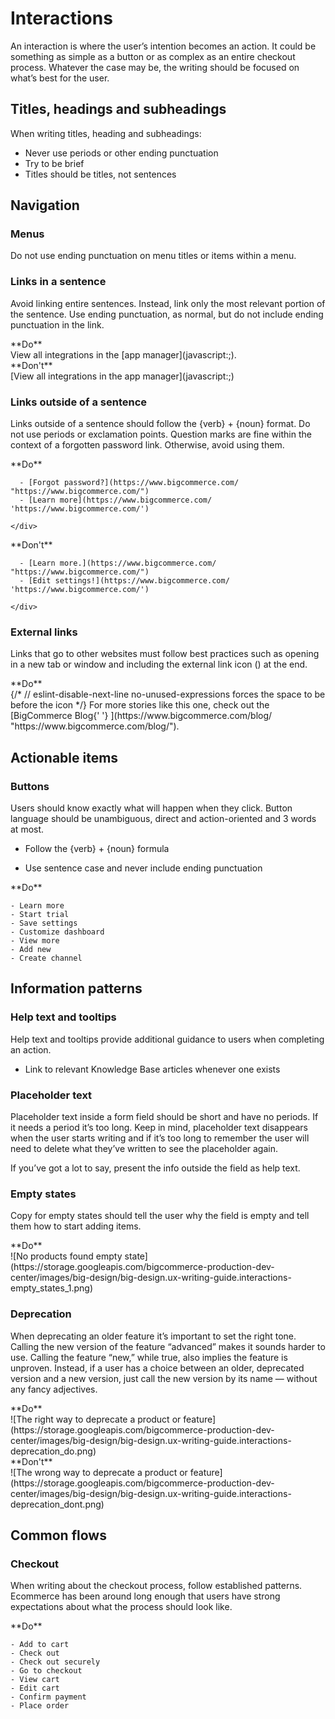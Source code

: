 
# Interactions

An interaction is where the user’s intention becomes an action. It could be something as simple as a button or as complex as an entire checkout process. Whatever the case may be, the writing should be focused on what’s best for the user.

## Titles, headings and subheadings

When writing titles, heading and subheadings:

- Never use periods or other ending punctuation
- Try to be brief
- Titles should be titles, not sentences

## Navigation

### Menus

Do not use ending punctuation on menu titles or items within a menu.

### Links in a sentence

Avoid linking entire sentences. Instead, link only the most relevant portion of the sentence. Use ending punctuation, as normal, but do not include ending punctuation in the link.

<DosAndDonts>
  <Dos hideHeader={true}>
    <div className="hidden">**Do**</div>
    <div>View all integrations in the [app manager](javascript:;).</div>
  </Dos>
  <Donts hideHeader={true}>
    <div className="hidden">**Don't**</div>
    <div>[View all integrations in the app manager](javascript:;)</div>
  </Donts>
</DosAndDonts>

### Links outside of a sentence

Links outside of a sentence should follow the &#123;verb&#125; + &#123;noun&#125; format. Do not use periods or exclamation points. Question marks are fine within the context of a forgotten password link. Otherwise, avoid using them.

<DosAndDonts>
  <Dos>
    <div className="hidden">
    **Do**
    </div>
    <div>

      - [Forgot password?](https://www.bigcommerce.com/ "https://www.bigcommerce.com/")
      - [Learn more](https://www.bigcommerce.com/ 'https://www.bigcommerce.com/')

    </div>

  </Dos>
  <Donts>
    <div className="hidden">
    **Don't**
    </div>
    <div>

      - [Learn more.](https://www.bigcommerce.com/ "https://www.bigcommerce.com/")
      - [Edit settings!](https://www.bigcommerce.com/ 'https://www.bigcommerce.com/')

    </div>

  </Donts>
</DosAndDonts>

### External links

Links that go to other websites must follow best practices such as opening in a new tab or window and including the external link icon (<Icon name="external" className="inline w-4 h-auto" includesWrapper={false} />) at the end.

<Dos hideHeader={true}>
  <div className="hidden">**Do**</div>
  <div>
    {/* // eslint-disable-next-line no-unused-expressions forces the space to be before the icon */}
    For more stories like this one, check out the [BigCommerce Blog{' '}
    <Icon name="external" className="inline w-4 h-auto" includesWrapper={false} />
    ](https://www.bigcommerce.com/blog/ &quot;https://www.bigcommerce.com/blog/&quot;).
  </div>
</Dos>

## Actionable items

### Buttons

Users should know exactly what will happen when they click. Button language should be unambiguous, direct and action-oriented and 3 words at most.

- Follow the &#123;verb&#125; + &#123;noun&#125; formula

- Use sentence case and never include ending punctuation

<Dos>
  <div className="hidden">**Do**</div>
  <div>
  
    - Learn more 
    - Start trial 
    - Save settings 
    - Customize dashboard 
    - View more 
    - Add new 
    - Create channel

  </div>
</Dos>

## Information patterns

### Help text and tooltips

Help text and tooltips provide additional guidance to users when completing an action.

- Link to relevant Knowledge Base articles whenever one exists

### Placeholder text

Placeholder text inside a form field should be short and have no periods. If it needs a period it’s too long. Keep in mind, placeholder text disappears when the user starts writing and if it’s too long to remember the user will need to delete what they’ve written to see the placeholder again.

If you’ve got a lot to say, present the info outside the field as help text.

### Empty states

Copy for empty states should tell the user why the field is empty and tell them how to start adding items.

<Dos>
  <div className="hidden">**Do**</div>
  <div className="flex items-center justify-center">
    ![No products found empty
    state](https://storage.googleapis.com/bigcommerce-production-dev-center/images/big-design/big-design.ux-writing-guide.interactions-empty_states_1.png)
  </div>
</Dos>

### Deprecation

When deprecating an older feature it’s important to set the right tone. Calling the new version of the feature “advanced” makes it sounds harder to use. Calling the feature “new,” while true, also implies the feature is unproven. Instead, if a user has a choice between an older, deprecated version and a new version, just call the new version by its name — without any fancy adjectives.

<DosAndDonts>
  <Dos>
    <div className="hidden">**Do**</div>
    <div>
      ![The right way to deprecate a product or
      feature](https://storage.googleapis.com/bigcommerce-production-dev-center/images/big-design/big-design.ux-writing-guide.interactions-deprecation_do.png)
    </div>
  </Dos>
  <Donts>
    <div className="hidden">**Don't**</div>
    <div>
      ![The wrong way to deprecate a product or
      feature](https://storage.googleapis.com/bigcommerce-production-dev-center/images/big-design/big-design.ux-writing-guide.interactions-deprecation_dont.png)
    </div>
  </Donts>
</DosAndDonts>

## Common flows

### Checkout

When writing about the checkout process, follow established patterns. Ecommerce has been around long enough that users have strong expectations about what the process should look like.

<Dos>
  <div className="hidden">**Do**</div>
  <div>
  
    - Add to cart 
    - Check out 
    - Check out securely 
    - Go to checkout 
    - View cart 
    - Edit cart 
    - Confirm payment 
    - Place order

  </div>
</Dos>
